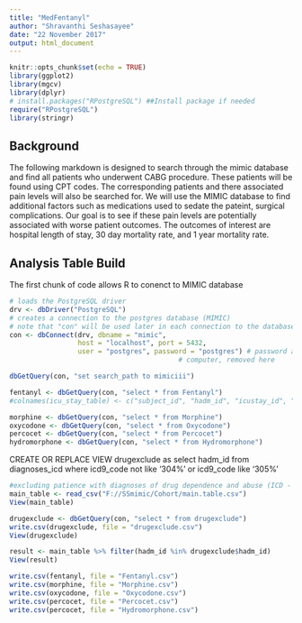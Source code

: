 ```yaml
---
title: "MedFentanyl"
author: "Shravanthi Seshasayee"
date: "22 November 2017"
output: html_document
---
```


```r
knitr::opts_chunk$set(echo = TRUE)
library(ggplot2)
library(mgcv)
library(dplyr)
# install.packages("RPostgreSQL") ##Install package if needed
require("RPostgreSQL")
library(stringr)
```

## Background
The following markdown is designed to search through the mimic database and find all patients who underwent CABG procedure. These patients will be found using CPT codes. The corresponding patients and there associated pain levels will also be searched for. We will use the MIMIC database to find additional factors such as medications used to sedate the pateint, surgical complications. Our goal is to see if these pain levels are potentially associated with worse patient outcomes. The outcomes of interest are hospital length of stay, 30 day mortality rate, and 1 year mortality rate. 

## Analysis Table Build
The first chunk of code allows R to conenct to MIMIC database 
```r
# loads the PostgreSQL driver
drv <- dbDriver("PostgreSQL") 
# creates a connection to the postgres database (MIMIC)
# note that "con" will be used later in each connection to the database
con <- dbConnect(drv, dbname = "mimic",
                 host = "localhost", port = 5432,
                 user = "postgres", password = "postgres") # password and username were specific to my 
                                          # computer, removed here

dbGetQuery(con, "set search_path to mimiciii")
```
```r
fentanyl <- dbGetQuery(con, "select * from Fentanyl")
#colnames(icu_stay_table) <- c("subject_id", "hadm_id", "icustay_id", "intime", "icu_los")
```

```r
morphine <- dbGetQuery(con, "select * from Morphine")
oxycodone <- dbGetQuery(con, "select * from Oxycodone")
percocet <- dbGetQuery(con, "select * from Percocet")
hydromorphone <- dbGetQuery(con, "select * from Hydromorphone")
```



CREATE OR REPLACE VIEW drugexclude as
select hadm_id from diagnoses_icd
where icd9_code not like '304%' or icd9_code like '305%'

```r
#excluding patience with diagnoses of drug dependence and abuse (ICD - 9 codes beginning with 304 and 305)
main_table <- read_csv("F://SSmimic/Cohort/main.table.csv")
View(main_table)

drugexclude <- dbGetQuery(con, "select * from drugexclude")
write.csv(drugexclude, file = "drugexclude.csv")
View(drugexclude)

result <- main_table %>% filter(hadm_id %in% drugexclude$hadm_id)
View(result)
```





```r
write.csv(fentanyl, file = "Fentanyl.csv")
write.csv(morphine, file = "Morphine.csv")
write.csv(oxycodone, file = "Oxycodone.csv")
write.csv(percocet, file = "Percocet.csv")
write.csv(percocet, file = "Hydromorphone.csv")
```

